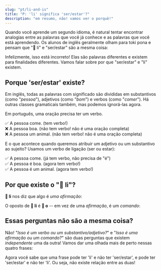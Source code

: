 ```yaml
---
slug: "pt/li-and-is"
title: "P: 'li' significa 'ser/estar'?"
description: "em resumo, não! vamos ver o porquê!"
---
```



Quando você aprende um segundo idioma, é natural tentar encontrar analogias entre as palavras que você já conhece e as palavras que você está aprendendo. Os alunos de inglês geralmente olham para toki pona e pensam que "󱤧 li" e "ser/estar" são a mesma coisa:

<List>
  <Sentence sp="󱥴<b>󱤧</b>󱥔" sl="waso <b>li</b> pona." m="O pássaro <b>é</b> bom." />
</List>

Infelizmente, isso está incorreto! Elas são palavras diferentes e existem para finalidades diferentes. Vamos falar sobre por que "ser/estar" e "li" existem.

## Porque 'ser/estar' existe?

Em inglês, todas as palavras com significado são divididas em substantivos (como "*pessoa*"), adjetivos (como "*bom*") e verbos (como "*comer*"). Há outras classes gramaticais também, mas podemos ignorá-las agora.

Em português, uma oração precisa ter um verbo.

✅ A pessoa come. (tem verbo!)  
❌ A pessoa boa. (não tem verbo! não é uma oração completa)  
❌ A pessoa um animal. (não tem verbo! não é uma oração completa)

E o que acontece quando queremos atribuir um adjetivo ou um substantivo ao sujeito?
Usamos um verbo de ligação (ser ou estar):

✅ A pessoa come. (já tem verbo, não precisa de "é")  
✅ A pessoa é boa. (agora tem verbo!)  
✅ A pessoa é um animal. (agora tem verbo!)

## Por que existe o "󱤧 li"?

**󱤧 li** nos diz que algo é *uma afirmação*:

<List>
  <Word sl="jan li moku." m="A pessoa come." />
  <Word sl="jan li pona." m="A pessoa é boa." />
  <Word sl="jan li soweli." m="A pessoa é um animal." />
</List>

O oposto de **󱤧 li** é **󱥄 o** -- em vez de uma *afirmação*, é um *comando*:

<List>
  <Word sl="jan o moku!" m="Pessoa, coma!" />
  <Word sl="jan o pona!" m="Pessoa seja!" />
  <Word sl="jan o soweli!" m="Pessoa, seja um animal!" />
</List>

## Essas perguntas não são a mesma coisa?

Não! "*Isso é um verbo ou um substantivo/adjetivo?*" e "*Isso é uma afirmação ou um comando?*" são duas perguntas que existem *independente* uma da outra! Vamos dar uma olhada mais de perto nessas quatro frases:

<List>
  <Word sl="jan li moku." m="A pessoa come.<br />Afirmação → 󱤧 li. Verbo → não-'ser/estar'." />
  <Word sl="jan li pona." m="A pessoa é boa.<br />Afirmação → 󱤧 li. Adjetivo → precisa de 'ser/estar'." />
  <Word sl="jan o moku!" m="Pessoa, coma!<br />Comando → 󱥄 o. Verbo → não-'ser/estar'." />
  <Word sl="jan o pona!" m="Pessoa, seja boa!<br />Comando → 󱥄 o. Adjetivo → precisa de 'ser/estar'." />
</List>

Agora você sabe que uma frase pode ter 'li' e não ter 'ser/estar', e pode ter 'ser/estar' e não ter 'li'. Ou seja, não existe relação entre as duas!
